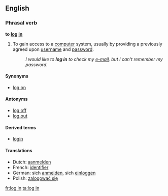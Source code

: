 {{see|login|lögin}}
==English==

===Phrasal verb===
'''to [[log]] [[in]]''' 

#{{computing}} To gain access to a [[computer]] system, usually by providing a previously agreed upon [[username]] and [[password]].
#: ''I would like to '''log in''' to check my [[e-mail]], but I can't remember my password.''

====Synonyms====
*[[log on]]

====Antonyms====
*[[log off]]
*[[log out]]

====Derived terms====
*[[login]]

====Translations====
{{top}}
*Dutch: [[aanmelden]]
*French: [[identifier]]
*German: sich [[anmelden]], sich [[einloggen]]
*Polish: [[zalogować się]]
{{bottom}}

[[fr:log in]]
[[ta:log in]]